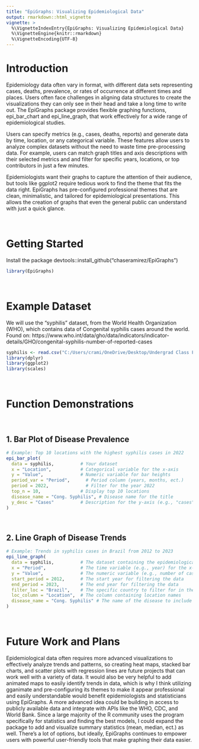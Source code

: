 ```yaml
---
title: "EpiGraphs: Visualizing Epidemiological Data"
output: rmarkdown::html_vignette
vignette: >
  %\VignetteIndexEntry{EpiGraphs: Visualizing Epidemiological Data}
  %\VignetteEngine{knitr::rmarkdown}
  %\VignetteEncoding{UTF-8}
---
```



# Introduction

Epidemiology data often vary in format, with different data sets representing cases, deaths, prevalence, or rates of occurrence at different times and places. Users often face challenges in aligning data structures to create the visualizations they can only see in their head and take a long time to write out. The EpiGraphs package provides flexible graphing functions, epi_bar_chart and epi_line_graph, that work effectively for a wide range of epidemiological studies. 



Users can specify metrics (e.g., cases, deaths, reports) and generate data by time, location, or any categorical variable. These features allow users to analyze complex datasets without the need to waste time pre-processing data. For example, users can match graph titles and axis descriptions with their selected metrics and and filter for specific years, locations, or top contributors in just a few minutes.



Epidemiologists want their graphs to capture the attention of their audience, but tools like ggplot2 require tedious work to find the theme that fits the data right. EpiGraphs has pre-configured professional themes that are clean, minimalistic, and tailored for epidemiological presentations. This allows the creation of graphs that even the general public can understand with just a quick glance. 


<br>

# Getting Started
Install the package devtools::install_github("chaseramirez/EpiGraphs")
```r
library(EpiGraphs)
```

<br>

# Example Dataset
We will use the "syphilis" dataset, from the World Health Organization (WHO), which contains data of Congenital syphilis cases around the world. Found on: https://www.who.int/data/gho/data/indicators/indicator-details/GHO/congenital-syphilis-number-of-reported-cases
```r
syphilis <- read.csv("C:/Users/crami/OneDrive/Desktop/Undergrad Class Folders/Fall 2024 B481 - Biostats Computing/Syphilis.csv")
library(dplyr)
library(ggplot2)
library(scales)
```

<br>

# Function Demonstrations

<br>

## 1. Bar Plot of Disease Prevalence
```r
# Example: Top 10 locations with the highest syphilis cases in 2022
epi_bar_plot(
  data = syphilis,          # Your dataset
  x = "Location",           # Categorical variable for the x-axis
  y = "Value",              # Numeric variable for bar heights
  period_var = "Period",      # Period column (years, months, ect.)
  period = 2022,              # Filter for the year 2022
  top_n = 10,               # Display top 10 locations
  disease_name = "Cong. Syphilis", # Disease name for the title
  y_desc = "Cases"          # Description for the y-axis (e.g., "cases"), synced with title
)

```

<br>

## 2. Line Graph of Disease Trends
```r
# Example: Trends in syphilis cases in Brazil from 2012 to 2023
epi_line_graph(
  data = syphilis,          # The dataset containing the epidemiological data
  x = "Period",             # The time variable (e.g., year) for the x-axis
  y = "Value",              # The numeric variable (e.g., number of cases) for the y-axis
  start_period = 2012,      # The start year for filtering the data
  end_period = 2023,        # The end year for filtering the data
  filter_loc = "Brazil",    # The specific country to filter for in the data
  loc_column = "Location",  # The column containing location names
  disease_name = "Cong. Syphilis" # The name of the disease to include in the graph title
)

```




<br>

# Future Work and Plans
Epidemiological data often requires more advanced visualizations to effectively analyze trends and patterns, so creating heat maps, stacked bar charts, and scatter plots with regression lines are future projects that can work well with a variety of data. It would also be very helpful to add animated maps to easily identify trends in data, which is why I think utilizing gganimate and pre-configuring its themes to make it appear professional and easily understandable would benefit epidemiologists and statisticians using EpiGraphs. A more advanced idea could be building in access to publicly available data and integrate with APIs like the WHO, CDC, and World Bank. Since a large majority of the R community uses the program specifically for statistics and finding the best models, I could expand the package to add and visualize summary statistics (mean, median, ect.) as well. There's a lot of options, but ideally, EpiGraphs continues to empower users with powerful user-friendly tools that make graphing their data easier. 
